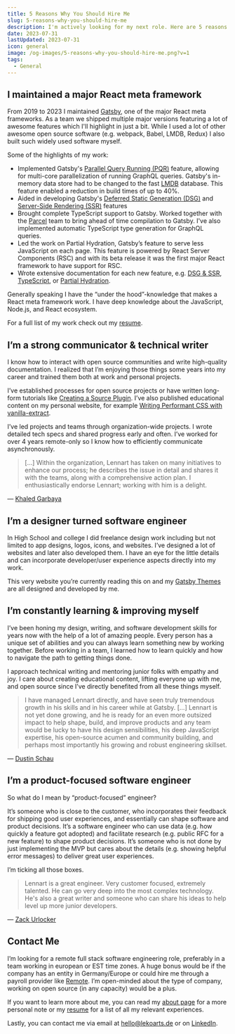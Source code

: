 ```yaml
---
title: 5 Reasons Why You Should Hire Me
slug: 5-reasons-why-you-should-hire-me
description: I'm actively looking for my next role. Here are 5 reasons why you should hire me!
date: 2023-07-31
lastUpdated: 2023-07-31
icon: general
image: /og-images/5-reasons-why-you-should-hire-me.png?v=1
tags:
  - General
---
```


## I maintained a major React meta framework

From 2019 to 2023 I maintained [Gatsby](https://github.com/gatsbyjs/gatsby), one of the major React meta frameworks. As a team we shipped multiple major versions featuring a lot of awesome features which I'll highlight in just a bit. While I used a lot of other awesome open source software (e.g. webpack, Babel, LMDB, Redux) I also built such widely used software myself.

Some of the highlights of my work:

- Implemented Gatsby's [Parallel Query Running (PQR)](https://www.gatsbyjs.com/docs/reference/release-notes/v4.0/#parallel-query-running) feature, allowing for multi-core parallelization of running GraphQL queries. Gatsby's in-memory data store had to be changed to the fast [LMDB](https://github.com/kriszyp/lmdb-js) database. This feature enabled a reduction in build times of up to 40%.
- Aided in developing Gatsby's [Deferred Static Generation (DSG)](https://www.gatsbyjs.com/docs/conceptual/rendering-options/#deferred-static-generation-dsg) and [Server-Side Rendering (SSR)](https://www.gatsbyjs.com/docs/conceptual/rendering-options/#server-side-rendering-ssr) features
- Brought complete TypeScript support to Gatsby. Worked together with the [Parcel](https://parceljs.org/) team to bring ahead of time compilation to Gatsby. I've also implemented automatic TypeScript type generation for GraphQL queries.
- Led the work on Partial Hydration, Gatsby’s feature to serve less JavaScript on each page. This feature is powered by React Server Components (RSC) and with its beta release it was the first major React framework to have support for RSC.
- Wrote extensive documentation for each new feature, e.g. [DSG & SSR](https://www.gatsbyjs.com/docs/conceptual/rendering-options/), [TypeScript](https://www.gatsbyjs.com/docs/how-to/custom-configuration/typescript/), or [Partial Hydration](https://www.gatsbyjs.com/docs/conceptual/partial-hydration/).

Generally speaking I have the “under the hood”-knowledge that makes a React meta framework work. I have deep knowledge about the JavaScript, Node.js, and React ecosystem.

For a full list of my work check out my [resume](/resume).

## I’m a strong communicator & technical writer

I know how to interact with open source communities and write high-quality documentation. I realized that I’m enjoying those things some years into my career and trained them both at work and personal projects.

I’ve established processes for open source projects or have written long-form tutorials like [Creating a Source Plugin](https://www.gatsbyjs.com/docs/tutorial/creating-a-source-plugin/). I’ve also published educational content on my personal website, for example [Writing Performant CSS with vanilla-extract](/javascript/writing-performant-css-with-vanilla-extract).

I’ve led projects and teams through organization-wide projects. I wrote detailed tech specs and shared progress early and often. I’ve worked for over 4 years remote-only so I know how to efficiently communicate asynchronously.

> [...] Within the organization, Lennart has taken on many initiatives to enhance our process; he describes the issue in detail and shares it with the teams, along with a comprehensive action plan. I enthusiastically endorse Lennart; working with him is a delight.

— [Khaled Garbaya](https://www.linkedin.com/in/kgarbaya/)

## I’m a designer turned software engineer

In High School and college I did freelance design work including but not limited to app designs, logos, icons, and websites. I’ve designed a lot of websites and later also developed them. I have an eye for the little details and can incorporate developer/user experience aspects directly into my work.

This very website you’re currently reading this on and my [Gatsby Themes](https://themes.lekoarts.de/) are all designed and developed by me.

## I’m constantly learning & improving myself

I’ve been honing my design, writing, and software development skills for years now with the help of a lot of amazing people. Every person has a unique set of abilities and you can always learn something new by working together. Before working in a team, I learned how to learn quickly and how to navigate the path to getting things done.

I approach technical writing and mentoring junior folks with empathy and joy. I care about creating educational content, lifting everyone up with me, and open source since I’ve directly benefited from all these things myself.

> I have managed Lennart directly, and have seen truly tremendous growth in his skills and in his career while at Gatsby. [...] Lennart is not yet done growing, and he is ready for an even more outsized impact to help shape, build, and improve products and any team would be lucky to have his design sensibilities, his deep JavaScript expertise, his open-source acumen and community building, and perhaps most importantly his growing and robust engineering skillset.

— [Dustin Schau](https://www.linkedin.com/in/dschau/)

## I’m a product-focused software engineer

So what do I mean by “product-focused” engineer?

It’s someone who is close to the customer, who incorporates their feedback for shipping good user experiences, and essentially can shape software and product decisions. It’s a software engineer who can use data (e.g. how quickly a feature got adopted) and facilitate research (e.g. public RFC for a new feature) to shape product decisions. It’s someone who is not done by just implementing the MVP but cares about the details (e.g. showing helpful error messages) to deliver great user experiences.

I’m ticking all those boxes.

> Lennart is a great engineer. Very customer focused, extremely talented. He can go very deep into the most complex technology. He's also a great writer and someone who can share his ideas to help level up more junior developers.

— [Zack Urlocker](https://www.linkedin.com/in/zurlocker/)

## Contact Me

I’m looking for a remote full stack software engineering role, preferably in a team working in european or EST time zones. A huge bonus would be if the company has an entity in Germany/Europe or could hire me through a payroll provider like [Remote](https://remote.com/). I’m open-minded about the type of company, working on open source (in any capacity) would be a plus.

If you want to learn more about me, you can read my [about page](/about) for a more personal note or my [resume](/resume) for a list of all my relevant experiences.

Lastly, you can contact me via email at hello@lekoarts.de or on [LinkedIn](https://www.linkedin.com/in/lennart-joergens/).
